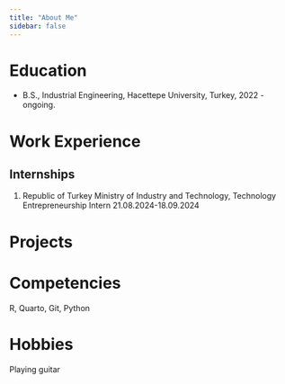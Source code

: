 ```yaml
---
title: "About Me"
sidebar: false 
---
```


# Education

-   B.S., Industrial Engineering, Hacettepe University, Turkey, 2022 - ongoing.

# Work Experience

## Internships

1.  Republic of Turkey Ministry of Industry and Technology, Technology Entrepreneurship Intern 21.08.2024-18.09.2024

# Projects

# Competencies

R, Quarto, Git, Python

# Hobbies

Playing guitar
